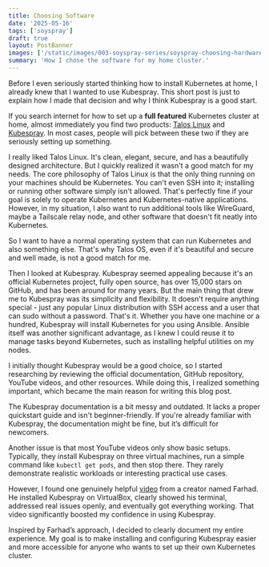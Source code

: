 ```yaml
---
title: Choosing Software
date: '2025-05-16'
tags: ['soyspray']
draft: true
layout: PostBanner
images: ['/static/images/003-soyspray-series/soyspray-choosing-hardware-soy-header.jpg']
summary: 'How I chose the software for my home cluster.'
---
```


Before I even seriously started thinking how to install Kubernetes at home, I
already knew that I wanted to use Kubespray. This short post is just to explain
how I made that decision and why I think Kubespray is a good start.

If you search internet for how to set up a **full featured** Kubernetes cluster at home, almost immediately you find two products: [Talos Linux](https://www.talos.dev/) and [Kubespray](https://github.com/kubernetes-sigs/kubespray). In most cases, people will pick between these two if they are seriously setting up something.

I really liked Talos Linux. It's clean, elegant, secure, and has a beautifully designed architecture. But I quickly realized it wasn't a good match for my needs. The core philosophy of Talos Linux is that the only thing running on your machines should be Kubernetes. You can't even SSH into it; installing or running other software simply isn't allowed. That's perfectly fine if your goal is solely to operate Kubernetes and Kubernetes-native applications. However, in my situation, I also want to run additional tools like WireGuard, maybe a Tailscale relay node, and other software that doesn't fit neatly into Kubernetes.

So I want to have a normal operating system that can run Kubernetes and also
something else. That's why Talos OS, even if it's beautiful and secure and well
made, is not a good match for me.

Then I looked at Kubespray. Kubespray seemed appealing because it's an official Kubernetes project, fully open source, has over 15,000 stars on GitHub, and has been around for many years. But the main thing that drew me to Kubespray was its simplicity and flexibility. It doesn't require anything special - just any popular Linux distribution with SSH access and a user that can sudo without a password. That's it. Whether you have one machine or a hundred, Kubespray will install Kubernetes for you using Ansible. Ansible itself was another significant advantage, as I knew I could reuse it to manage tasks beyond Kubernetes, such as installing helpful utilities on my nodes.

I initially thought Kubespray would be a good choice, so I started researching by reviewing the official documentation, GitHub repository, YouTube videos, and other resources. While doing this, I realized something important, which became the main reason for writing this blog post.

The Kubespray documentation is a bit messy and outdated. It lacks a proper quickstart guide and isn't beginner-friendly. If you're already familiar with Kubespray, the documentation might be fine, but it’s difficult for newcomers.

Another issue is that most YouTube videos only show basic setups. Typically, they install Kubespray on three virtual machines, run a simple command like `kubectl get pods`, and then stop there. They rarely demonstrate realistic workloads or interesting practical use cases.

However, I found one genuinely helpful [video](https://www.youtube.com/watch?v=zJoK8MMI23Q) from a creator named Farhad. He installed Kubespray on VirtualBox, clearly showed his terminal, addressed real issues openly, and eventually got everything working. That video significantly boosted my confidence in using Kubespray.

Inspired by Farhad’s approach, I decided to clearly document my entire experience. My goal is to make installing and configuring Kubespray easier and more accessible for anyone who wants to set up their own Kubernetes cluster.